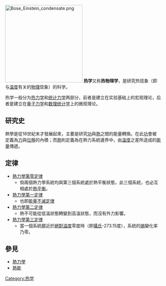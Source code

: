 [[File:Bose_Einstein_condensate.png|250px]]
'''热学'''又称'''热物理学'''，是研究热现象（即与[[温度|温度]]有关的[[物理|物理]]现象）的科学。

热学一般分为[[热力学|热力学]]和[[统计力学|统计力学]]两部分，前者是建立在实验基础上的宏观理论，后者是建立在[[量子力学|量子力学]]和[[数理统计学|数理统计学]]上的微观理论。

==研究史==
熱學是從18世紀末才發展起來，主要是研究[[功|功]]與[[熱|熱]]之間的能量轉換。在此[[功|功]]會被定義為[[力|力]]與[[位移|位移]]的內積；而[[熱|熱]]則定義為在熱力系統邊界中，由[[溫度|溫度]]之差所造成的[[能量|能量]]傳遞。

==定律==
*[[熱力學第零定律|熱力學第零定律]]
**倘兩個熱力學系統均與第三個系統處於熱平衡狀態，此三個系統，也必互相處於[[熱平衡|熱平衡]]。
*[[熱力學第一定律|熱力學第一定律]]
**也即[[能量守恆定律|能量不滅定律]]
*[[熱力學第二定律|熱力學第二定律]]
**熱不可能從低溫狀態轉變到高溫狀態，而沒有外力影響。
*[[熱力學第三定律|熱力學第三定律]]
**當一個系統趨近於[[絕對溫度|絕對溫度]]零度時（即[[攝氏|攝氏]]-273.15度），系統的[[熵|熵]]變化率乃零。

==參見==
{{portal |物理學}}
*[[熱力學|熱力學]]
*[[熱能|熱能]]

{{Physics-footer}}
{{Authority control}}
{{physics-stub}}

[[Category:热学|Category:热学]]